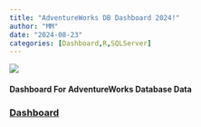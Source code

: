 ```yaml
---
title: "AdventureWorks DB Dashboard 2024!"
author: "MM"
date: "2024-08-23"
categories: [Dashboard,R,SQLServer]
---
```


![](adv.jpeg)

#### Dashboard For AdventureWorks Database Data

### [Dashboard](https://afaaqitc.github.io/AdvWorks-Report/){target="_blank"}
